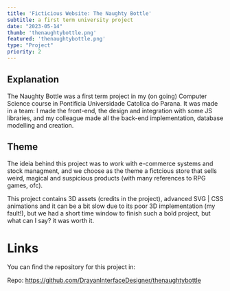 ```yaml
---
title: 'Ficticious Website: The Naughty Bottle'
subtitle: a first term university project
date: "2023-05-14"
thumb: 'thenaughtybottle.png'
featured: 'thenaughtybottle.png'
type: "Project"
priority: 2
---
```


## Explanation

The Naughty Bottle was a first term project in my (on going) Computer Science course in Pontificia Universidade Catolica do Parana.
It was made in a team: I made the front-end, the design and integration with some JS libraries, and my colleague made all the back-end implementation, database modelling and creation.

## Theme

The ideia behind this project was to work with e-commerce systems and stock managment, and we choose as the theme a fictcious store that sells
weird, magical and suspicious products (with many references to RPG games, ofc).

This project contains 3D assets (credits in the project), advanced SVG | CSS animations and it can be a bit slow due to its poor 3D implementation (my fault!), but we had a short time window to finish such a bold project, but what can I say? it was worth it.

# Links

You can find the repository for this project in:

Repo: https://github.com/DrayanInterfaceDesigner/thenaughtybottle
